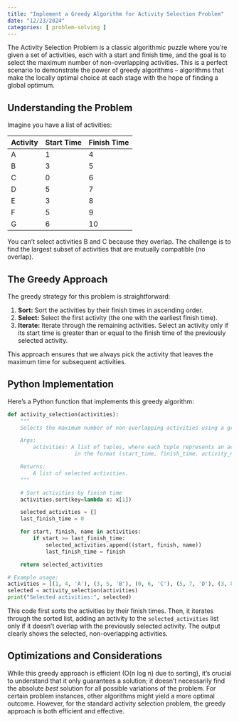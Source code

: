```yaml
---
title: "Implement a Greedy Algorithm for Activity Selection Problem"
date: "12/23/2024"
categories: [ problem-solving ]
---
```


The Activity Selection Problem is a classic algorithmic puzzle where you're given a set of activities, each with a start and finish time, and the goal is to select the maximum number of non-overlapping activities.  This is a perfect scenario to demonstrate the power of greedy algorithms – algorithms that make the locally optimal choice at each stage with the hope of finding a global optimum.

## Understanding the Problem

Imagine you have a list of activities:

| Activity | Start Time | Finish Time |
|---|---|---|
| A | 1 | 4 |
| B | 3 | 5 |
| C | 0 | 6 |
| D | 5 | 7 |
| E | 3 | 8 |
| F | 5 | 9 |
| G | 6 | 10|


You can't select activities B and C because they overlap.  The challenge is to find the largest subset of activities that are mutually compatible (no overlap).

## The Greedy Approach

The greedy strategy for this problem is straightforward:

1. **Sort:** Sort the activities by their finish times in ascending order.
2. **Select:** Select the first activity (the one with the earliest finish time).
3. **Iterate:** Iterate through the remaining activities.  Select an activity only if its start time is greater than or equal to the finish time of the previously selected activity.

This approach ensures that we always pick the activity that leaves the maximum time for subsequent activities.

## Python Implementation

Here's a Python function that implements this greedy algorithm:

```python
def activity_selection(activities):
    """
    Selects the maximum number of non-overlapping activities using a greedy algorithm.

    Args:
        activities: A list of tuples, where each tuple represents an activity 
                     in the format (start_time, finish_time, activity_name).

    Returns:
        A list of selected activities.
    """

    # Sort activities by finish time
    activities.sort(key=lambda x: x[1])  

    selected_activities = []
    last_finish_time = 0

    for start, finish, name in activities:
        if start >= last_finish_time:
            selected_activities.append((start, finish, name))
            last_finish_time = finish

    return selected_activities

# Example usage:
activities = [(1, 4, 'A'), (3, 5, 'B'), (0, 6, 'C'), (5, 7, 'D'), (3, 8, 'E'), (5, 9, 'F'), (6, 10, 'G')]
selected = activity_selection(activities)
print("Selected activities:", selected)

```

This code first sorts the activities by their finish times. Then, it iterates through the sorted list, adding an activity to the `selected_activities` list only if it doesn't overlap with the previously selected activity.  The output clearly shows the selected, non-overlapping activities.


## Optimizations and Considerations

While this greedy approach is efficient (O(n log n) due to sorting),  it's crucial to understand that it only guarantees a solution; it doesn't necessarily find the absolute *best* solution for all possible variations of the problem.  For certain problem instances, other algorithms might yield a more optimal outcome. However, for the standard activity selection problem, the greedy approach is both efficient and effective.

